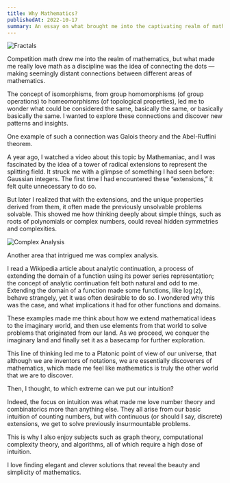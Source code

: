 ```yaml
---
title: Why Mathematics?
publishedAt: 2022-10-17
summary: An essay on what brought me into the captivating realm of mathematics.
---
```


![Fractals](https://images.squarespace-cdn.com/content/v1/5a409a83a803bbafedd09784/1514329835807-QCGQQA8CGPXVF5PXFRS0/fractal.jpg)

Competition math drew me into the realm of mathematics, but what made me really love math as a discipline was the idea of connecting the dots — making seemingly distant connections between different areas of mathematics.

The concept of isomorphisms, from group homomorphisms (of group operations) to homeomorphisms (of topological properties), led me to wonder what could be considered the same, basically the same, or basically basically the same. I wanted to explore these connections and discover new patterns and insights.

One example of such a connection was Galois theory and the Abel-Ruffini theorem.

A year ago, I watched a video about this topic by Mathemaniac, and I was fascinated by the idea of a tower of radical extensions to represent the splitting field.
It struck me with a glimpse of something I had seen before: Gaussian integers. The first time I had encountered these “extensions,” it felt quite unnecessary to do so.

But later I realized that with the extensions, and the unique properties derived from them, it often made the previously unsolvable problems solvable. This showed me how thinking deeply about simple things, such as roots of polynomials or complex numbers, could reveal hidden symmetries and complexities.

![Complex Analysis](https://upload.wikimedia.org/wikipedia/commons/thumb/3/33/Gamma_abs_3D.png/1200px-Gamma_abs_3D.png)

Another area that intrigued me was complex analysis.

I read a Wikipedia article about analytic continuation,
a process of extending the domain of a function using its power series representation;
the concept of analytic continuation felt both natural and odd to me.
Extending the domain of a function made some functions, like $\log(z)$, behave strangely, yet it was often desirable to do so.
I wondered why this was the case, and what implications it had for other functions and domains.

These examples made me think about how we extend mathematical ideas to the imaginary world,
and then use elements from that world to solve problems that originated from our land.
As we proceed, we conquer the imaginary land and finally set it as a basecamp for further exploration.

This line of thinking led me to a Platonic point of view of our universe,
that although we are inventors of notations, we are essentially discoverers of mathematics,
which made me feel like mathematics is truly the other world that we are to discover.

Then, I thought, to which extreme can we put our intuition?

Indeed, the focus on intuition was what made me love number theory and combinatorics more than anything else.
They all arise from our basic intuition of counting numbers, but with continuous (or should I say, discrete) extensions,
we get to solve previously insurmountable problems.

This is why I also enjoy subjects such as graph theory, computational complexity theory, and algorithms, all of which require a high dose of intuition.

I love finding elegant and clever solutions that reveal the beauty and simplicity of mathematics.
